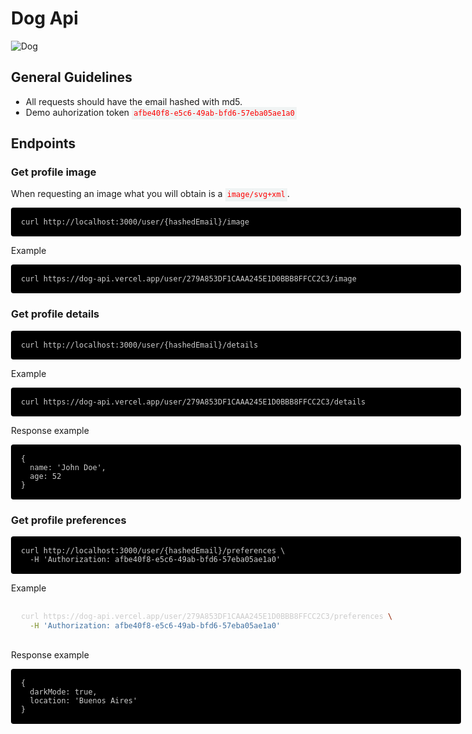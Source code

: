 # Dog Api

![Dog](https://dog-api.vercel.app/user/279A853DF1CAAA245E1D0BBB8FFCC2C3/image)

## General Guidelines

- All requests should have the email hashed with md5.
- Demo auhorization token `afbe40f8-e5c6-49ab-bfd6-57eba05ae1a0`

## Endpoints

### Get profile image

When requesting an image what you will obtain is a `image/svg+xml`.

```
curl http://localhost:3000/user/{hashedEmail}/image
```

Example

```
curl https://dog-api.vercel.app/user/279A853DF1CAAA245E1D0BBB8FFCC2C3/image
```

### Get profile details

```
curl http://localhost:3000/user/{hashedEmail}/details
```

Example

```
curl https://dog-api.vercel.app/user/279A853DF1CAAA245E1D0BBB8FFCC2C3/details
```

Response example

```
{
  name: 'John Doe',
  age: 52
}
```

### Get profile preferences

```
curl http://localhost:3000/user/{hashedEmail}/preferences \
  -H 'Authorization: afbe40f8-e5c6-49ab-bfd6-57eba05ae1a0'
```

Example

```sh
curl https://dog-api.vercel.app/user/279A853DF1CAAA245E1D0BBB8FFCC2C3/preferences \
  -H 'Authorization: afbe40f8-e5c6-49ab-bfd6-57eba05ae1a0'
```

Response example

```
{
  darkMode: true,
  location: 'Buenos Aires'
}
```

<style>
  body {
    font-family: Inter, -apple-system, system-ui;
    text-rendering: optimizeLegibility;
    margin: auto;
    max-width: 720px;
  }
  code {
    color: #fd0000;
    background-color: #f0f4f4;
    padding: 0.2rem;
    white-space: pre-wrap;
  }
  pre {
    background-color: black;
    border-radius: 0.25rem;
    color: #cccccc;
    padding: 1rem;
  }
  pre > code {
    background-color: black;
    color: #cccccc;
  }
</style>
